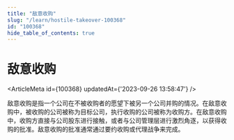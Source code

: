 ```yaml
---
title: "敌意收购"
slug: "/learn/hostile-takeover-100368"
id: "100368"
hide_table_of_contents: true
---
```



# 敌意收购

<ArticleMeta id={100368} updatedAt={'2023-09-26 13:58:47'} />
<div className='border-solid border-b border-t-0 my-4 border-[var(--ifm-color-gray-300)]' />

敌意收购是指一个公司在不被收购者的愿望下被另一个公司并购的情况。在敌意收购中，被收购的公司被称为目标公司，执行收购的公司被称为收购方。在敌意收购中，收购方直接与公司股东进行接触，或者与公司管理层进行激烈角逐，以获得收购的批准。敌意收购的批准通常通过要约收购或代理战争来完成。
